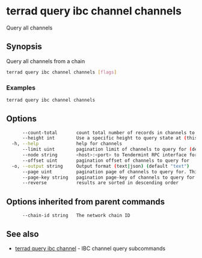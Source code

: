# terrad query ibc channel channels

Query all channels

## Synopsis

Query all channels from a chain

```sh Terrad
terrad query ibc channel channels [flags]
```

### Examples

```sh Terrad
terrad query ibc channel channels
```

## Options

```sh Terrad
      --count-total       count total number of records in channels to query for
      --height int        Use a specific height to query state at (this can error if the node is pruning state)
  -h, --help              help for channels
      --limit uint        pagination limit of channels to query for (default 100)
      --node string       <host>:<port> to Tendermint RPC interface for this chain (default "tcp://localhost:26657")
      --offset uint       pagination offset of channels to query for
  -o, --output string     Output format (text|json) (default "text")
      --page uint         pagination page of channels to query for. This sets offset to a multiple of limit (default 1)
      --page-key string   pagination page-key of channels to query for
      --reverse           results are sorted in descending order
```

## Options inherited from parent commands

```
      --chain-id string   The network chain ID
```

## See also

* [terrad query ibc channel](terrad_query_ibc_channel.mdx)	 - IBC channel query subcommands


